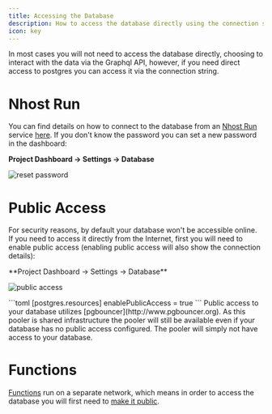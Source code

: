 ```yaml
---
title: Accessing the Database
description: How to access the database directly using the connection string
icon: key
---
```


In most cases you will not need to access the database directly, choosing to interact with the data via the Graphql API, however, if you need direct access to postgres you can access it via the connection string.


# Nhost Run

You can find details on how to connect to the database from an [Nhost Run](/product/run) service [here](/guides/run/networking#connecting-to-the-nhost-stack). If you don't know the password you can set a new password in the dashboard:

  **Project Dashboard -> Settings -> Database**

![reset password](/images/guides/database/access/reset.png)

# Public Access

For security reasons, by default your database won't be accessible online. If you need to access it directly from the Internet, first you will need to enable public access (enabling public access will also show the connection details):

<Tabs>
<Tab title="Dashboard">
  **Project Dashboard -> Settings -> Database**

  ![public access](/images/guides/database/access/public.png)

</Tab>
<Tab title="Config">
```toml
[postgres.resources]
enablePublicAccess = true
```
</Tab>
</Tabs>

<Note>
Public access to your database utilizes [pgbouncer](http://www.pgbouncer.org). As this pooler is shared infrastructure the pooler will still be available even if your database has no public access configured. The pooler will simply not have access to your database.
</Note>

# Functions

[Functions](/product/functions) run on a separate network, which means in order to access the database you will first need to [make it public](#public-access).
